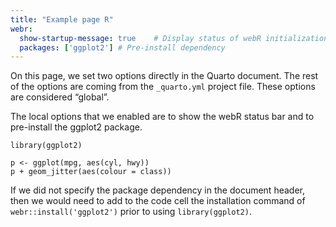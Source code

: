 ```yaml
---
title: "Example page R"
webr:  
  show-startup-message: true    # Display status of webR initialization
  packages: ['ggplot2'] # Pre-install dependency
---
```


On this page, we set two options directly in the Quarto document. The rest of the options are coming from the `_quarto.yml` project file. These options are considered "global".

The local options that we enabled are to show the webR status bar and to pre-install the ggplot2 package.

```webr-r
library(ggplot2)

p <- ggplot(mpg, aes(cyl, hwy))
p + geom_jitter(aes(colour = class))
```

:::callout-note
If we did not specify the package dependency in the document header, then we would need to add to the code cell the installation command of `webr::install('ggplot2')` prior to using `library(ggplot2)`.
:::
